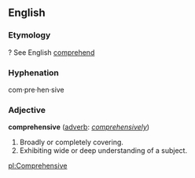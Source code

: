 ==English==
===Etymology===
? See English [[comprehend]]

===Hyphenation===
com&middot;pre&middot;hen&middot;sive

===Adjective===
'''comprehensive''' ([[adverb]]: ''[[comprehensively]]'')
# Broadly or completely covering.
# Exhibiting wide or deep understanding of a subject.

[[pl:Comprehensive]]